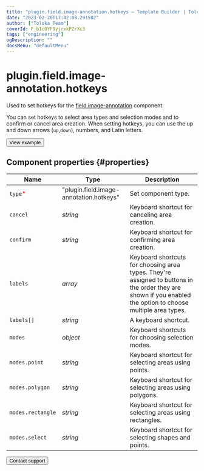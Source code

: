 ```yaml
---
title: "plugin.field.image-annotation.hotkeys — Template Builder | Toloka documentation"
date: "2023-02-20T17:42:08.291582"
author: ["Toloka Team"]
coverId: F_bIcOYF9yjrxkPZrXc3
tags: ["engineering"]
ogDescription: ""
docsMenu: "defaultMenu"
---
```



# plugin.field.image-annotation.hotkeys

Used to set hotkeys for the [field.image-annotation](/docs/template-builder/reference/field.image-annotation) component.

You can set hotkeys to select area types and selection modes and to confirm or cancel area creation. When setting hotkeys, you can use the up and down arrows (`up`,`down`), numbers, and Latin letters.

<Button themeColor="light" view="default" size="l" type="link" url="https://ya.cc/t/rDD6zD5S3tyzeb">View example</Button>

## Component properties {#properties}

**Name** | **Type** | **Description**
----- | ----- | -----
`type`<span style="color: red">\*</span> | "plugin.field.image-annotation.hotkeys" | Set component type.
`cancel` | _string_ | Keyboard shortcut for canceling area creation.
`confirm` | _string_ | Keyboard shortcut for confirming area creation.
`labels` | _array_ | Keyboard shortcuts for choosing area types. They're assigned to buttons in the order they are shown if you enabled the option to choose multiple area types.
`labels[]` | _string_ | A keyboard shortcut.
`modes` | _object_ | Keyboard shortcuts for choosing selection modes.
`modes.point` | _string_ | Keyboard shortcut for selecting areas using points.
`modes.polygon` | _string_ | Keyboard shortcut for selecting areas using polygons.
`modes.rectangle` | _string_ | Keyboard shortcut for selecting areas using rectangles.
`modes.select` | _string_ | Keyboard shortcut for selecting shapes and points.

<Button themeColor="light" view="default" size="l" type="link" url="/docs/guide/troubleshooting/support?form-source=template-builder-reference-plugin-field-image-annotation-hotkeys">Contact support</Button>
